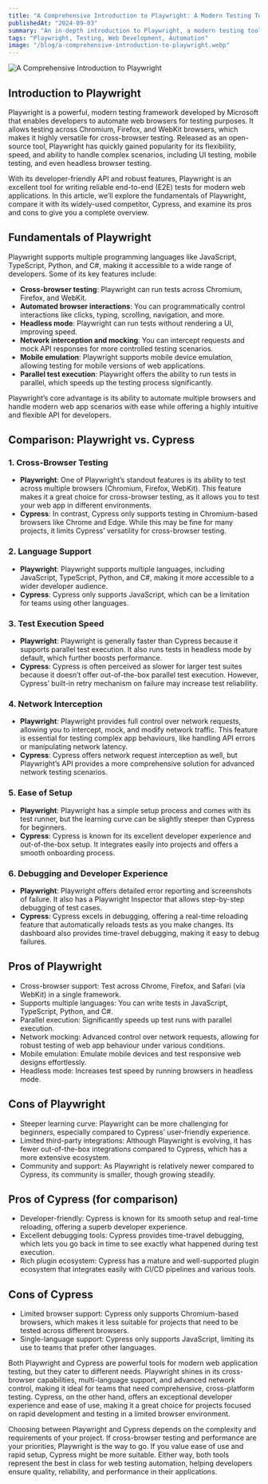 ```yaml
---
title: "A Comprehensive Introduction to Playwright: A Modern Testing Tool for Web Applications"
publishedAt: "2024-09-03"
summary: "An in-depth introduction to Playwright, a modern testing tool for web applications, and its comparison with Cypress."
tags: "Playwright, Testing, Web Development, Automation"
image: "/blog/a-comprehensive-introduction-to-playwright.webp"
---
```


<Image
  src="/blog/a-comprehensive-introduction-to-playwright.webp"
  alt="A Comprehensive Introduction to Playwright"
  width={640}
  height={500}
/>

## Introduction to Playwright

Playwright is a powerful, modern testing framework developed by Microsoft that enables developers to automate web browsers for testing purposes. It allows testing across Chromium, Firefox, and WebKit browsers, which makes it highly versatile for cross-browser testing. Released as an open-source tool, Playwright has quickly gained popularity for its flexibility, speed, and ability to handle complex scenarios, including UI testing, mobile testing, and even headless browser testing.

With its developer-friendly API and robust features, Playwright is an excellent tool for writing reliable end-to-end (E2E) tests for modern web applications. In this article, we’ll explore the fundamentals of Playwright, compare it with its widely-used competitor, Cypress, and examine its pros and cons to give you a complete overview.

## Fundamentals of Playwright

Playwright supports multiple programming languages like JavaScript, TypeScript, Python, and C#, making it accessible to a wide range of developers. Some of its key features include:

- **Cross-browser testing**: Playwright can run tests across Chromium, Firefox, and WebKit.
- **Automated browser interactions**: You can programmatically control interactions like clicks, typing, scrolling, navigation, and more.
- **Headless mode**: Playwright can run tests without rendering a UI, improving speed.
- **Network interception and mocking**: You can intercept requests and mock API responses for more controlled testing scenarios.
- **Mobile emulation**: Playwright supports mobile device emulation, allowing testing for mobile versions of web applications.
- **Parallel test execution**: Playwright offers the ability to run tests in parallel, which speeds up the testing process significantly.

Playwright’s core advantage is its ability to automate multiple browsers and handle modern web app scenarios with ease while offering a highly intuitive and flexible API for developers.

## Comparison: Playwright vs. Cypress

### 1. Cross-Browser Testing

- **Playwright**: One of Playwright’s standout features is its ability to test across multiple browsers (Chromium, Firefox, WebKit). This feature makes it a great choice for cross-browser testing, as it allows you to test your web app in different environments.
- **Cypress**: In contrast, Cypress only supports testing in Chromium-based browsers like Chrome and Edge. While this may be fine for many projects, it limits Cypress’ versatility for cross-browser testing.

### 2. Language Support

- **Playwright**: Playwright supports multiple languages, including JavaScript, TypeScript, Python, and C#, making it more accessible to a wider developer audience.
- **Cypress**: Cypress only supports JavaScript, which can be a limitation for teams using other languages.

### 3. Test Execution Speed

- **Playwright**: Playwright is generally faster than Cypress because it supports parallel test execution. It also runs tests in headless mode by default, which further boosts performance.
- **Cypress**: Cypress is often perceived as slower for larger test suites because it doesn’t offer out-of-the-box parallel test execution. However, Cypress’ built-in retry mechanism on failure may increase test reliability.

### 4. Network Interception

- **Playwright**: Playwright provides full control over network requests, allowing you to intercept, mock, and modify network traffic. This feature is essential for testing complex app behaviours, like handling API errors or manipulating network latency.
- **Cypress**: Cypress offers network request interception as well, but Playwright’s API provides a more comprehensive solution for advanced network testing scenarios.

### 5. Ease of Setup

- **Playwright**: Playwright has a simple setup process and comes with its test runner, but the learning curve can be slightly steeper than Cypress for beginners.
- **Cypress**: Cypress is known for its excellent developer experience and out-of-the-box setup. It integrates easily into projects and offers a smooth onboarding process.

### 6. Debugging and Developer Experience

- **Playwright**: Playwright offers detailed error reporting and screenshots of failure. It also has a Playwright Inspector that allows step-by-step debugging of test cases.
- **Cypress**: Cypress excels in debugging, offering a real-time reloading feature that automatically reloads tests as you make changes. Its dashboard also provides time-travel debugging, making it easy to debug failures.

## Pros of Playwright

- Cross-browser support: Test across Chrome, Firefox, and Safari (via WebKit) in a single framework.
- Supports multiple languages: You can write tests in JavaScript, TypeScript, Python, and C#.
- Parallel execution: Significantly speeds up test runs with parallel execution.
- Network mocking: Advanced control over network requests, allowing for robust testing of web app behaviour under various conditions.
- Mobile emulation: Emulate mobile devices and test responsive web designs effortlessly.
- Headless mode: Increases test speed by running browsers in headless mode.

## Cons of Playwright

- Steeper learning curve: Playwright can be more challenging for beginners, especially compared to Cypress’ user-friendly experience.
- Limited third-party integrations: Although Playwright is evolving, it has fewer out-of-the-box integrations compared to Cypress, which has a more extensive ecosystem.
- Community and support: As Playwright is relatively newer compared to Cypress, its community is smaller, though growing steadily.

## Pros of Cypress (for comparison)

- Developer-friendly: Cypress is known for its smooth setup and real-time reloading, offering a superb developer experience.
- Excellent debugging tools: Cypress provides time-travel debugging, which lets you go back in time to see exactly what happened during test execution.
- Rich plugin ecosystem: Cypress has a mature and well-supported plugin ecosystem that integrates easily with CI/CD pipelines and various tools.

## Cons of Cypress

- Limited browser support: Cypress only supports Chromium-based browsers, which makes it less suitable for projects that need to be tested across different browsers.
- Single-language support: Cypress only supports JavaScript, limiting its use to teams that prefer other languages.

Both Playwright and Cypress are powerful tools for modern web application testing, but they cater to different needs. Playwright shines in its cross-browser capabilities, multi-language support, and advanced network control, making it ideal for teams that need comprehensive, cross-platform testing. Cypress, on the other hand, offers an exceptional developer experience and ease of use, making it a great choice for projects focused on rapid development and testing in a limited browser environment.

Choosing between Playwright and Cypress depends on the complexity and requirements of your project. If cross-browser testing and performance are your priorities, Playwright is the way to go. If you value ease of use and rapid setup, Cypress might be more suitable. Either way, both tools represent the best in class for web testing automation, helping developers ensure quality, reliability, and performance in their applications.
